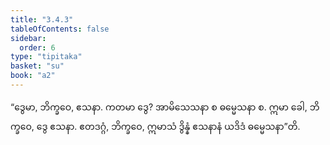 ```yaml
---
title: "3.4.3"
tableOfContents: false
sidebar:
  order: 6
type: "tipitaka"
basket: "su"
book: "a2"
---
```



<DynamicBreadcrumb />

<Division number="154" book="a2">

<Paragraph number="246" book="a2">
“ဒွေမာ, ဘိက္ခဝေ, ဧသနာ. ကတမာ ဒွေ? အာမိသေသနာ စ ဓမ္မေသနာ စ. ဣမာ ခေါ, ဘိက္ခဝေ, ဒွေ ဧသနာ. ဧတဒဂ္ဂံ, ဘိက္ခဝေ, ဣမာသံ ဒွိန္နံ ဧသနာနံ ယဒိဒံ ဓမ္မေသနာ”တိ.
</Paragraph>
</Division>
